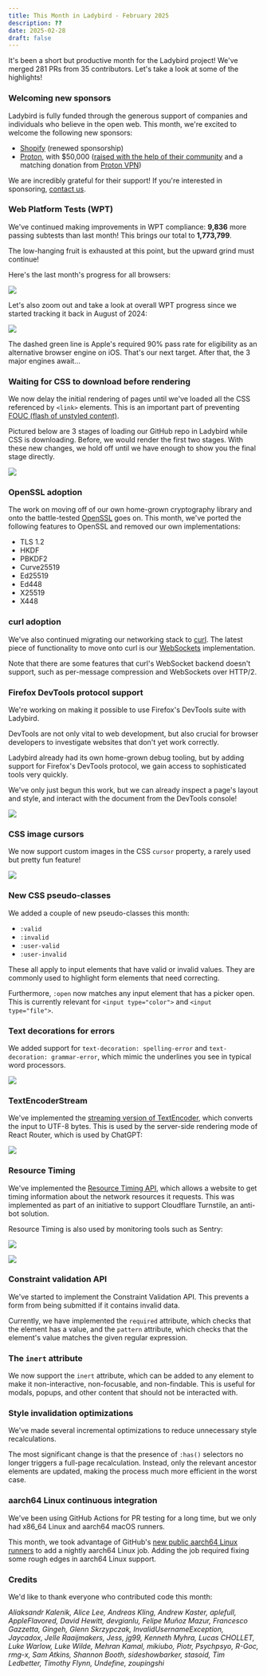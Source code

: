```yaml
---
title: This Month in Ladybird - February 2025
description: ??
date: 2025-02-28
draft: false
---
```


It's been a short but productive month for the Ladybird project! We've merged 281 PRs from 35 contributors. Let's take a look at some of the highlights!

### Welcoming new sponsors

Ladybird is fully funded through the generous support of companies and individuals who believe in the open web. This month, we're excited to welcome the following new sponsors:

- [Shopify](https://shopify.com/) (renewed sponsorship)
- [Proton](https://proton.me), with $50,000 ([raised with the help of their community](https://proton.me/blog/2024-lifetime-fundraiser-results) and a matching donation from [Proton VPN](https://protonvpn.com))

We are incredibly grateful for their support! If you're interested in sponsoring, [contact us](mailto:contact@ladybird.org).

### Web Platform Tests (WPT)

We've continued making improvements in WPT compliance: **9,836** more passing subtests than last month! This brings our total to **1,773,799**.

The low-hanging fruit is exhausted at this point, but the upward grind must continue!

Here's the last month's progress for all browsers:

![](/assets/img/newsletter-feb-2025-wpt-graph.gif)

Let's also zoom out and take a look at overall WPT progress since we started tracking it back in August of 2024:

![](/assets/img/newsletter-feb-2025-wpt-all.png)

The dashed green line is Apple's required 90% pass rate for eligibility as an alternative browser engine on iOS. That's our next target. After that, the 3 major engines await...

### Waiting for CSS to download before rendering

We now delay the initial rendering of pages until we've loaded all the CSS referenced by `<link>` elements. This is an important part of preventing [FOUC (flash of unstyled content)](https://en.wikipedia.org/wiki/Flash_of_unstyled_content).

Pictured below are 3 stages of loading our GitHub repo in Ladybird while CSS is downloading. Before, we would render the first two stages. With these new changes, we hold off until we have enough to show you the final stage directly.

![](/assets/img/newsletter-feb-2025-fouc.webp)

### OpenSSL adoption

The work on moving off of our own home-grown cryptography library and onto the battle-tested [OpenSSL](https://openssl-library.org) goes on. This month, we've ported the following features to OpenSSL and removed our own implementations:

- TLS 1.2
- HKDF
- PBKDF2
- Curve25519
- Ed25519
- Ed448
- X25519
- X448

### curl adoption

We've also continued migrating our networking stack to [curl](https://curl.se). The latest piece of functionality to move onto curl is our [WebSockets](https://websockets.spec.whatwg.org) implementation.

Note that there are some features that curl's WebSocket backend doesn't support, such as per-message compression and WebSockets over HTTP/2.

### Firefox DevTools protocol support

We're working on making it possible to use Firefox's DevTools suite with Ladybird.

DevTools are not only vital to web development, but also crucial for browser developers to investigate websites that don't yet work correctly.

Ladybird already had its own home-grown debug tooling, but by adding support for Firefox's
DevTools protocol, we gain access to sophisticated tools very quickly.

We've only just begun this work, but we can already inspect a page's layout and style,
and interact with the document from the DevTools console!

![](/assets/img/newsletter-feb-2025-devtools.png)

### CSS image cursors

We now support custom images in the CSS `cursor` property, a rarely used but pretty fun feature!

![](/assets/img/newsletter-feb-2025-sheep-cursor.png)

### New CSS pseudo-classes

We added a couple of new pseudo-classes this month:

- `:valid`
- `:invalid`
- `:user-valid`
- `:user-invalid`

These all apply to input elements that have valid or invalid values. They are commonly used to highlight form elements that need correcting.

Furthermore, `:open` now matches any input element that has a picker open. This is currently relevant for `<input type="color">` and `<input type="file">`.

### Text decorations for errors

We added support for `text-decoration: spelling-error` and `text-decoration: grammar-error`, which mimic the underlines you see in typical word processors.

![](/assets/img/newsletter-feb-2025-error-underlines.png)

### TextEncoderStream

We've implemented the [streaming version of TextEncoder](https://developer.mozilla.org/en-US/docs/Web/API/TextEncoderStream), which converts the input to UTF-8 bytes.
This is used by the server-side rendering mode of React Router, which is used by ChatGPT:

![](/assets/img/newsletter-feb-2025-chatgpt-mini.png)

### Resource Timing

We've implemented the [Resource Timing API](https://developer.mozilla.org/en-US/docs/Web/API/Performance_API/Resource_timing), which allows a website to get timing information about the
network resources it requests. This was implemented as part of an initiative to support Cloudflare Turnstile, an anti-bot solution.

Resource Timing is also used by monitoring tools such as Sentry:

![](/assets/img/newsletter-feb-2025-resource-timing-sentry-1.png)

![](/assets/img/newsletter-feb-2025-resource-timing-sentry-2.png)

### Constraint validation API

We've started to implement the Constraint Validation API. This prevents a form from being submitted if it contains invalid data.

Currently, we have implemented the `required` attribute, which checks that the element has a value, and the `pattern` attribute, which checks that the element's value matches the given regular expression.

### The `inert` attribute

We now support the `inert` attribute, which can be added to any element to make it non-interactive, non-focusable, and non-findable. This is useful for modals, popups, and other content that should not be interacted with.

### Style invalidation optimizations

We've made several incremental optimizations to reduce unnecessary style recalculations.

The most significant change is that the presence of `:has()` selectors no longer triggers a full-page recalculation. Instead, only the relevant ancestor elements are updated, making the process much more efficient in the worst case.

### aarch64 Linux continuous integration

We've been using GitHub Actions for PR testing for a long time,
but we only had x86_64 Linux and aarch64 macOS runners.

This month, we took advantage of GitHub's [new public aarch64 Linux runners](https://github.blog/changelog/2025-01-16-linux-arm64-hosted-runners-now-available-for-free-in-public-repositories-public-preview/)
to add a nightly aarch64 Linux job. Adding the job required fixing some rough edges in
aarch64 Linux support.

### Credits

We'd like to thank everyone who contributed code this month:

_Aliaksandr Kalenik, Alice Lee, Andreas Kling, Andrew Kaster, aplefull, AppleFlavored, David Hewitt, devgianlu, Felipe Muñoz Mazur, Francesco Gazzetta, Gingeh, Glenn Skrzypczak, InvalidUsernameException, Jaycadox, Jelle Raaijmakers, Jess, jg99, Kenneth Myhra, Lucas CHOLLET, Luke Warlow, Luke Wilde, Mehran Kamal, mikiubo, Piotr, Psychpsyo, R-Goc, rmg-x, Sam Atkins, Shannon Booth, sideshowbarker, stasoid, Tim Ledbetter, Timothy Flynn, Undefine, zoupingshi_

